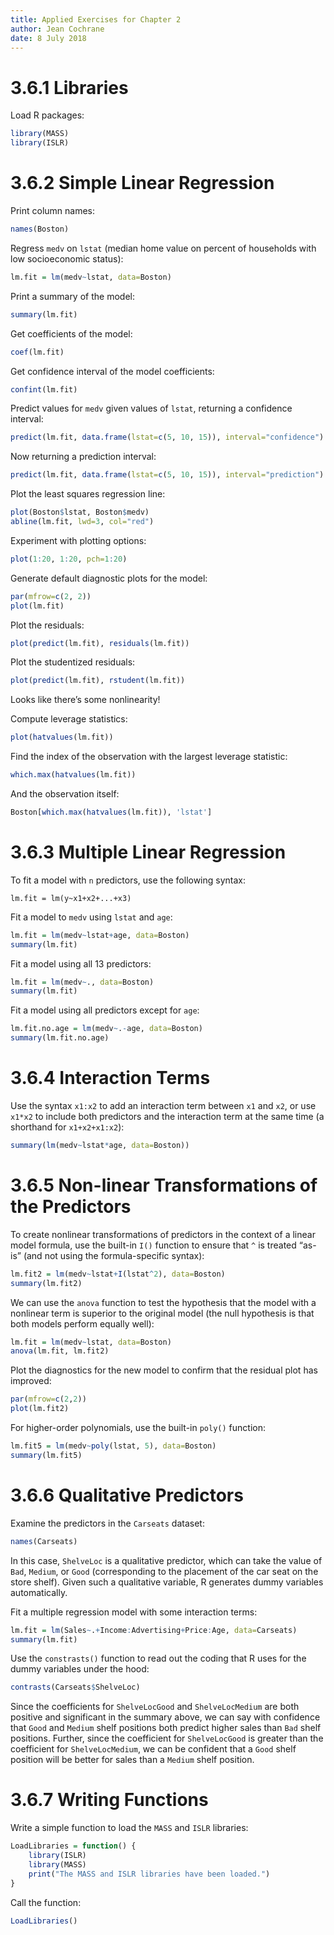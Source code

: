 ```yaml
---
title: Applied Exercises for Chapter 2
author: Jean Cochrane
date: 8 July 2018
---
```


# 3.6.1 Libraries

Load R packages:

```r
library(MASS)
library(ISLR)
```

# 3.6.2 Simple Linear Regression

Print column names:

```r
names(Boston)
```

Regress `medv` on `lstat` (median home value on percent of households with low
socioeconomic status):

```r
lm.fit = lm(medv~lstat, data=Boston)
```

Print a summary of the model:

```r
summary(lm.fit)
```

Get coefficients of the model:

```r
coef(lm.fit)
```

Get confidence interval of the model coefficients:

```r
confint(lm.fit)
```

Predict values for `medv` given values of `lstat`, returning
a confidence interval:

```r
predict(lm.fit, data.frame(lstat=c(5, 10, 15)), interval="confidence")
```

Now returning a prediction interval:

```r
predict(lm.fit, data.frame(lstat=c(5, 10, 15)), interval="prediction")
```

Plot the least squares regression line:

```r
plot(Boston$lstat, Boston$medv)
abline(lm.fit, lwd=3, col="red")
```

Experiment with plotting options:

```r
plot(1:20, 1:20, pch=1:20)
```

Generate default diagnostic plots for the model:

```r
par(mfrow=c(2, 2))
plot(lm.fit)
```

Plot the residuals:

```r
plot(predict(lm.fit), residuals(lm.fit))
```

Plot the studentized residuals:

```r
plot(predict(lm.fit), rstudent(lm.fit))
```

Looks like there's some nonlinearity!

Compute leverage statistics:

```r
plot(hatvalues(lm.fit))
```

Find the index of the observation with the largest leverage statistic:

```r
which.max(hatvalues(lm.fit))
```

And the observation itself:

```r
Boston[which.max(hatvalues(lm.fit)), 'lstat']
```

# 3.6.3 Multiple Linear Regression

To fit a model with `n` predictors, use the following syntax:

```
lm.fit = lm(y~x1+x2+...+x3)
```

Fit a model to `medv` using `lstat` and `age`:

```r
lm.fit = lm(medv~lstat+age, data=Boston)
summary(lm.fit)
```

Fit a model using all 13 predictors:

```r
lm.fit = lm(medv~., data=Boston)
summary(lm.fit)
```

Fit a model using all predictors except for `age`:

```r
lm.fit.no.age = lm(medv~.-age, data=Boston)
summary(lm.fit.no.age)
```

# 3.6.4 Interaction Terms

Use the syntax `x1:x2` to add an interaction term between `x1` and `x2`, or use
`x1*x2` to include both predictors and the interaction term at the same time (a
shorthand for `x1+x2+x1:x2`):

```r
summary(lm(medv~lstat*age, data=Boston))
```

# 3.6.5 Non-linear Transformations of the Predictors

To create nonlinear transformations of predictors in the context of a linear
model formula, use the built-in `I()` function to ensure that `^` is treated
"as-is" (and not using the formula-specific syntax):

```r
lm.fit2 = lm(medv~lstat+I(lstat^2), data=Boston)
summary(lm.fit2)
```

We can use the `anova` function to test the hypothesis that the model with
a nonlinear term is superior to the original model (the null hypothesis is that
both models perform equally well):

```r
lm.fit = lm(medv~lstat, data=Boston)
anova(lm.fit, lm.fit2)
```

Plot the diagnostics for the new model to confirm that the residual plot has
improved:

```r
par(mfrow=c(2,2))
plot(lm.fit2)
```

For higher-order polynomials, use the built-in `poly()` function:

```r
lm.fit5 = lm(medv~poly(lstat, 5), data=Boston)
summary(lm.fit5)
```

# 3.6.6 Qualitative Predictors

Examine the predictors in the `Carseats` dataset:

```r
names(Carseats)
```

In this case, `ShelveLoc` is a qualitative predictor, which can take the value of
`Bad`, `Medium`, or `Good` (corresponding to the placement of the car seat on
the store shelf). Given such a qualitative variable, R generates dummy variables
automatically.

Fit a multiple regression model with some interaction terms:

```r
lm.fit = lm(Sales~.+Income:Advertising+Price:Age, data=Carseats)
summary(lm.fit)
```

Use the `constrasts()` function to read out the coding that R uses for the dummy
variables under the hood:

```r
contrasts(Carseats$ShelveLoc)
```

Since the coefficients for `ShelveLocGood` and `ShelveLocMedium` are both
positive and significant in the summary above, we can say with confidence that `Good`
and `Medium` shelf positions both predict higher sales than `Bad` shelf
positions. Further, since the coefficient for `ShelveLocGood` is greater than
the coefficient for `ShelveLocMedium`, we can be confident that a `Good` shelf
position will be better for sales than a `Medium` shelf position.

# 3.6.7 Writing Functions

Write a simple function to load the `MASS` and `ISLR` libraries:

```r
LoadLibraries = function() {
    library(ISLR)
    library(MASS)
    print("The MASS and ISLR libraries have been loaded.")
}
```

Call the function:

```r
LoadLibraries()
```

